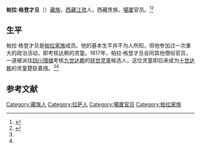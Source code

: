 '''帕拉·格登才旦'''（{{bd|？||？|}}）[[藏族|藏族]]，[[西藏|西藏]][[江孜|江孜]]人，西藏贵族，[[噶厦|噶厦]]官员。<ref name=bi>{{cite book|title=1728－1959 西藏的贵族和政府|author=毕达克|publisher=中国藏学出版社|page=69}}</ref><ref name=xuzheng>{{cite book|title=西藏农民的生活——帕拉村半个世纪的变迁|author=徐平、郑堆|others=|publisher=中国藏学出版社|year=2000|url=http://book.tibet.cn/book_xtsw.asp?id=251|deadurl=yes|archiveurl=https://web.archive.org/web/20150417123224/http://book.tibet.cn/book_xtsw.asp?id=251|archivedate=2015-04-17}}</ref>

==生平==
帕拉·格登才旦是[[帕拉家族|帕拉家族]]成员。他的基本生平并不为人所知，但他参加过一次重大的政治活动，即考核达赖的灵童。1817年，帕拉·格登才旦会同其他僧俗官员，一道被派往[[四川|四川]][[理塘|理塘]]考核[[九世达赖|九世达赖]]的[[转世灵童|转世灵童]]候选人，这位灵童即后来成为[[十世达赖|十世达赖]]的灵童楚臣嘉措。<ref name=bi/><ref name=xuzheng/>

==参考文献==
{{reflist}}

[[Category:藏族人|Category:藏族人]]
[[Category:拉萨人|Category:拉萨人]]
[[Category:噶厦官员|Category:噶厦官员]]
[[Category:帕拉家族|Category:帕拉家族]]
